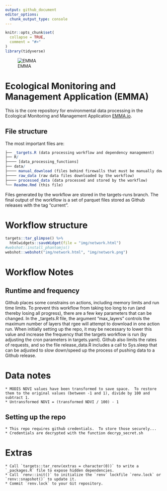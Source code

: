 ```yaml
---
output: github_document
editor_options: 
  chunk_output_type: console
---
```


```r
knitr::opts_chunk$set(
  collapse = TRUE,
  comment = "#>"
)
library(tidyverse)
```

![EMMA](img/EMMA Logo_RE_3.jpg)

# Ecological Monitoring and Management Application (EMMA)

This is the core repository for environmental data processing in the Ecological Monitoring and Management Application [EMMA.io](EMMA.io).

## File structure

The most important files are:

```r
├── _targets.R (data processing workflow and dependency management)
├── R/
├──── [data_processing_functions]
├── data/
├──── manual_download (files behind firewalls that must be manually downloaded)
├──── raw_data (raw data files downloaded by the workflow)
├──── processed_data (data processed and stored by the workflow)
└── Readme.Rmd (this file)
```

Files generated by the workflow are stored in the targets-runs branch.  The final output of the workflow is a set of parquet files stored as Github releases with the tag "current".

# Workflow structure

```r
targets::tar_glimpse() %>% 
  htmlwidgets::saveWidget(file = "img/network.html")
#webshot::install_phantomjs()
webshot::webshot("img/network.html", "img/network.png")
```

# Workflow Notes

## Runtime and frequency
Github places some constrains on actions, including memory limits and run time limits.  To prevent this workflow from taking too long to run (and thereby losing all progress), there are a few key parameters that can be changed. In the _targets.R file, the argument "max_layers" controls the maximum number of layers that rgee will attempt to download in one action run. When initially setting up the repo, it may be necessary to lower this value and increase the frequency that the targets workflow is run (by adjusting the cron parameters in targets.yaml). Github also limits the rates of requests, and so the file release_data.R includes a call to Sys.sleep that can be adjusted to slow down/speed up the process of pushing data to a Github release.

# Data notes

    * MODIS NDVI values have been transformed to save space.  To restore them to the original values (between -1 and 1), divide by 100 and subtract 1.
    * Untransformed NDVI = (transformed NDVI / 100) - 1
    
## Setting up the repo
    * This repo requires github credentials.  To store those securely...
    * Credentials are decrypted with the function decryp_secret.sh

# Extras

    * Call `targets::tar_renv(extras = character(0))` to write a `_packages.R` file to expose hidden dependencies.
    * Call `renv::init()` to initialize the `renv` lockfile `renv.lock` or `renv::snapshot()` to update it.
    * Commit `renv.lock` to your Git repository.

